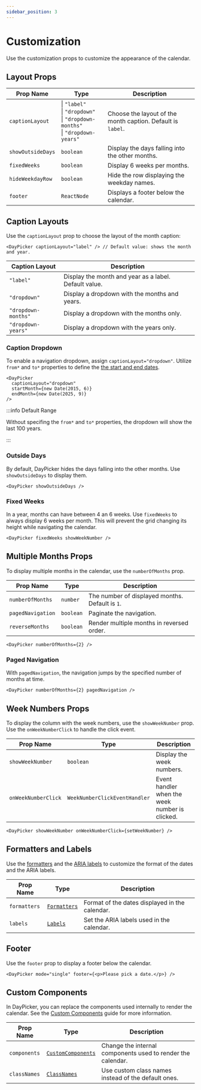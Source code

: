 ```yaml
---
sidebar_position: 3
---
```


# Customization

Use the customization props to customize the appearance of the calendar.

## Layout Props

| Prop Name         | Type                                                                                     | Description                                                 |
| ----------------- | ---------------------------------------------------------------------------------------- | ----------------------------------------------------------- |
| `captionLayout`   | \| `"label"`<br/> \| `"dropdown"`<br/> \| `"dropdown-months"`<br/> \| `"dropdown-years"` | Choose the layout of the month caption. Default is `label`. |
| `showOutsideDays` | `boolean`                                                                                | Display the days falling into the other months.             |
| `fixedWeeks`      | `boolean`                                                                                | Display 6 weeks per months.                                 |
| `hideWeekdayRow`  | `boolean`                                                                                | Hide the row displaying the weekday names.                  |
| `footer`          | `ReactNode`                                                                              | Displays a footer below the calendar.                       |

## Caption Layouts

Use the `captionLayout` prop to choose the layout of the month caption:

```tsx
<DayPicker captionLayout="label" /> // Default value: shows the month and year.
```

| Caption Layout      | Description                                           |
| ------------------- | ----------------------------------------------------- |
| `"label"`           | Display the month and year as a label. Default value. |
| `"dropdown"`        | Display a dropdown with the months and years.         |
| `"dropdown-months"` | Display a dropdown with the months only.              |
| `"dropdown-years"`  | Display a dropdown with the years only.               |

### Caption Dropdown

To enable a navigation dropdown, assign `captionLayout="dropdown"`. Utilize `from*` and `to*` properties to define the [the start and end dates](./navigation.mdx#start-and-end-dates).

```tsx
<DayPicker
  captionLayout="dropdown"
  startMonth={new Date(2015, 6)}
  endMonth={new Date(2025, 9)}
/>
```

<BrowserWindow>
  <Examples.Dropdown />
</BrowserWindow>

:::info Default Range

Without specifing the `from*` and `to*` properties, the dropdown will show the last 100 years.

:::

### Outside Days

By default, DayPicker hides the days falling into the other months. Use `showOutsideDays` to display them.

```tsx
<DayPicker showOutsideDays />
```

<BrowserWindow>
  <Examples.OutsideDays />
</BrowserWindow>

### Fixed Weeks

In a year, months can have between 4 an 6 weeks. Use `fixedWeeks` to always display 6 weeks per month. This will prevent the grid changing its height while navigating the calendar.

```tsx
<DayPicker fixedWeeks showWeekNumber />
```

<BrowserWindow>
  <Examples.FixedWeeks />
</BrowserWindow>

## Multiple Months Props

To display multiple months in the calendar, use the `numberOfMonths` prop.

| Prop Name         | Type      | Description                                     |
| ----------------- | --------- | ----------------------------------------------- |
| `numberOfMonths`  | `number`  | The number of displayed months. Default is `1`. |
| `pagedNavigation` | `boolean` | Paginate the navigation.                        |
| `reverseMonths`   | `boolean` | Render multiple months in reversed order.       |

```tsx
<DayPicker numberOfMonths={2} />
```

<BrowserWindow>
  <Examples.MultipleMonths />
</BrowserWindow>

### Paged Navigation

With `pagedNavigation`, the navigation jumps by the specified number of months at time.

```tsx
<DayPicker numberOfMonths={2} pagedNavigation />
```

<BrowserWindow>
  <Examples.MultipleMonthsPaged />
</BrowserWindow>

## Week Numbers Props

To display the column with the week numbers, use the `showWeekNumber` prop. Use the `onWeekNumberClick` to handle the click event.

| Prop Name           | Type                          | Description                                    |
| ------------------- | ----------------------------- | ---------------------------------------------- |
| `showWeekNumber`    | `boolean`                     | Display the week numbers.                      |
| `onWeekNumberClick` | `WeekNumberClickEventHandler` | Event handler when the week number is clicked. |

```tsx
<DayPicker showWeekNumber onWeekNumberClick={setWeekNumber} />
```

<BrowserWindow>
  <Examples.Weeknumber />
</BrowserWindow>

## Formatters and Labels

Use the [formatters](./localization.mdx#formatters) and the [ARIA labels](./localization.mdx#aria-labels) to customize the format of the dates and the ARIA labels.

| Prop Name    | Type                                              | Description                                    |
| ------------ | ------------------------------------------------- | ---------------------------------------------- |
| `formatters` | [`Formatters`](../api/type-aliases/Formatters.md) | Format of the dates displayed in the calendar. |
| `labels`     | [`Labels`](../api/type-aliases/Labels.md)         | Set the ARIA labels used in the calendar.      |

## Footer

Use the `footer` prop to display a footer below the calendar.

```tsx
<DayPicker mode="single" footer={<p>Please pick a date.</p>} />
```

<BrowserWindow>
  <Examples.Footer />
</BrowserWindow>

## Custom Components

In DayPicker, you can replace the components used internally to render the calendar. See the [Custom Components](../advanced-guides/custom-components.mdx) guide for more information.

| Prop Name    | Type                                                          | Description                                                 |
| ------------ | ------------------------------------------------------------- | ----------------------------------------------------------- |
| `components` | [`CustomComponents`](../api/type-aliases/CustomComponents.md) | Change the internal components used to render the calendar. |
| `classNames` | [`ClassNames`](../api/type-aliases/ClassNames.md)             | Use custom class names instead of the default ones.         |
